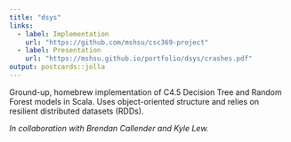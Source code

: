 ```yaml
---
title: "dsys"
links:
  - label: Implementation
    url: "https://github.com/mshsu/csc369-project"
  - label: Presentation
    url: "https://mshsu.github.io/portfolio/dsys/crashes.pdf"
output: postcards::jolla
---
```


Ground-up, homebrew implementation of C4.5 Decision Tree and Random Forest models in Scala. Uses object-oriented structure and relies on resilient distributed datasets (RDDs). 

*In collaboration with Brendan Callender and Kyle Lew.*